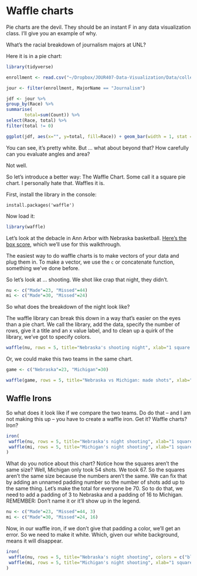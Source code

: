 # Waffle charts

Pie charts are the devil. They should be an instant F in any data visualization class. I'll give you an example of why.

What's the racial breakdown of journalism majors at UNL?

Here it is in a pie chart:

```r
library(tidyverse)

enrollment <- read.csv("~/Dropbox/JOUR407-Data-Visualization/Data/collegeenrollment.csv")

jour <- filter(enrollment, MajorName == "Journalism")

jdf <- jour %>% 
group_by(Race) %>%
summarise(
       total=sum(Count)) %>%
select(Race, total) %>% 
filter(total != 0)

ggplot(jdf, aes(x="", y=total, fill=Race)) + geom_bar(width = 1, stat = "identity") + coord_polar("y", start=0)
```
You can see, it's pretty white. But ... what about beyond that? How carefully can you evaluate angles and area?

Not well.

So let's introduce a better way: The Waffle Chart. Some call it a square pie chart. I personally hate that. Waffles it is. 

First, install the library in the console: 

`install.packages('waffle')`

Now load it: 

```r
library(waffle)
```

Let's look at the debacle in Ann Arbor with Nebraska basketball. [Here's the box score](https://www.sports-reference.com/cbb/boxscores/2019-02-28-19-michigan.html), which we'll use for this walkthrough. 

The easiest way to do waffle charts is to make vectors of your data and plug them in. To make a vector, we use the `c` or concatenate function, something we've done before. 

So let's look at ... shooting. We shot like crap that night, they didn't. 

```r
nu <- c("Made"=23, "Missed"=44)
mi <- c("Made"=30, "Missed"=24)
```

So what does the breakdown of the night look like?

The waffle library can break this down in a way that's easier on the eyes than a pie chart. We call the library, add the data, specify the number of rows, give it a title and an x value label, and to clean up a quirk of the library, we've got to specify colors. 

```r
waffle(nu, rows = 5, title="Nebraska's shooting night", xlab="1 square = 1 shot", colors = c("black", "red"))
```

Or, we could make this two teams in the same chart.

```r
game <- c("Nebraska"=23, "Michigan"=30)
```

```r
waffle(game, rows = 5, title="Nebraska vs Michigan: made shots", xlab="1 square = 1 shot", colors = c("red", "dark blue"))
```

## Waffle Irons

So what does it look like if we compare the two teams. Do do that -- and I am not making this up -- you have to create a waffle iron. Get it? Waffle charts? Iron? 

```r
iron(
 waffle(nu, rows = 5, title="Nebraska's night shooting", xlab="1 square = 1 shot", colors = c("black", "red")),
 waffle(mi, rows = 5, title="Michigan's night shooting", xlab="1 square = 1 shot", colors = c("dark blue", "yellow"))
)
```

What do you notice about this chart? Notice how the squares aren't the same size? Well, Michigan only took 54 shots. We took 67. So the squares aren't the same size because the numbers aren't the same. We can fix that by adding an unnamed padding number so the number of shots add up to the same thing. Let's make the total for everyone be 70. So to do that, we need to add a padding of 3 to Nebraska and a padding of 16 to Michigan. REMEMBER: Don't name it or it'll show up in the legend.

```r
nu <- c("Made"=23, "Missed"=44, 3)
mi <- c("Made"=30, "Missed"=24, 16)
```

Now, in our waffle iron, if we don't give that padding a color, we'll get an error. So we need to make it white. Which, given our white background, means it will disappear.

```r
iron(
 waffle(nu, rows = 5, title="Nebraska's night shooting", colors = c("black", "red", "white")),
 waffle(mi, rows = 5, title="Michigan's night shooting", xlab="1 square = 1 shot", colors = c("dark blue", "yellow", "white"))
)
```


